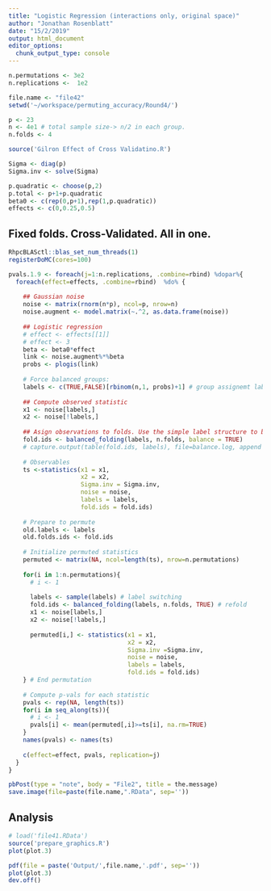 ```yaml
---
title: "Logistic Regression (interactions only, original space)"
author: "Jonathan Rosenblatt"
date: "15/2/2019"
output: html_document
editor_options: 
  chunk_output_type: console
---
```


```r
n.permutations <- 3e2
n.replications <-  1e2
```


```r
file.name <- "file42"
setwd('~/workspace/permuting_accuracy/Round4/')

p <- 23
n <- 4e1 # total sample size-> n/2 in each group.
n.folds <- 4

source('Gilron Effect of Cross Validatino.R')

Sigma <- diag(p)
Sigma.inv <- solve(Sigma)

p.quadratic <- choose(p,2)
p.total <- p+1+p.quadratic
beta0 <- c(rep(0,p+1),rep(1,p.quadratic))
effects <- c(0,0.25,0.5)
```


## Fixed folds. Cross-Validated. All in one.
```r
RhpcBLASctl::blas_set_num_threads(1)
registerDoMC(cores=100)
```

```r
pvals.1.9 <- foreach(j=1:n.replications, .combine=rbind) %dopar%{
  foreach(effect=effects, .combine=rbind)  %do% {
    
    ## Gaussian noise
    noise <- matrix(rnorm(n*p), ncol=p, nrow=n)
    noise.augment <- model.matrix(~.^2, as.data.frame(noise))
    
    ## Logistic regression
    # effect <- effects[[1]]
    # effect <- 3
    beta <- beta0*effect
    link <- noise.augment%*%beta
    probs <- plogis(link)
    
    # Force balanced groups:
    labels <- c(TRUE,FALSE)[rbinom(n,1, probs)+1] # group assignemt labels
    
    ## Compute observed statistic
    x1 <- noise[labels,]
    x2 <- noise[!labels,]
    
    ## Asign observations to folds. Use the simple label structure to balance folds.
    fold.ids <- balanced_folding(labels, n.folds, balance = TRUE)
    # capture.output(table(fold.ids, labels), file=balance.log, append = TRUE)
    
    # Observables 
    ts <-statistics(x1 = x1, 
                    x2 = x2, 
                    Sigma.inv = Sigma.inv, 
                    noise = noise, 
                    labels = labels, 
                    fold.ids = fold.ids)
    
    # Prepare to permute
    old.labels <- labels
    old.folds.ids <- fold.ids
    
    # Initialize permuted statistics
    permuted <- matrix(NA, ncol=length(ts), nrow=n.permutations)
    
    for(i in 1:n.permutations){
      # i <- 1
      
      labels <- sample(labels) # label switching
      fold.ids <- balanced_folding(labels, n.folds, TRUE) # refold
      x1 <- noise[labels,]
      x2 <- noise[!labels,]
      
      permuted[i,] <- statistics(x1 = x1, 
                                 x2 = x2,
                                 Sigma.inv =Sigma.inv, 
                                 noise = noise,
                                 labels = labels,
                                 fold.ids = fold.ids)
    } # End permutation
    
    # Compute p-vals for each statistic
    pvals <- rep(NA, length(ts))
    for(i in seq_along(ts)){
      # i <- 1
      pvals[i] <- mean(permuted[,i]>=ts[i], na.rm=TRUE)
    }
    names(pvals) <- names(ts)
    
    c(effect=effect, pvals, replication=j) 
  }
} 

pbPost(type = "note", body = "File2", title = the.message)
save.image(file=paste(file.name,".RData", sep=''))
```

## Analysis
```r
# load('file41.RData')
source('prepare_graphics.R')
plot(plot.3)
```

```r
pdf(file = paste('Output/',file.name,'.pdf', sep=''))
plot(plot.3)
dev.off()
```

